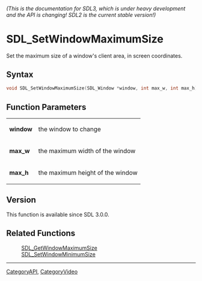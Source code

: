 ====== (This is the documentation for SDL3, which is under heavy development and the API is changing! SDL2 is the current stable version!) ======
= SDL_SetWindowMaximumSize =

Set the maximum size of a window's client area, in screen coordinates.

== Syntax ==

<syntaxhighlight lang='c'>
void SDL_SetWindowMaximumSize(SDL_Window *window, int max_w, int max_h);
</syntaxhighlight>

== Function Parameters ==

{|
|'''window'''
|the window to change
|-
|'''max_w'''
|the maximum width of the window
|-
|'''max_h'''
|the maximum height of the window
|}

== Version ==

This function is available since SDL 3.0.0.

== Related Functions ==

:[[SDL_GetWindowMaximumSize]]
:[[SDL_SetWindowMinimumSize]]

----
[[CategoryAPI]], [[CategoryVideo]]
<!-- #See the Style Guide for instructions on editing the footer. -->


